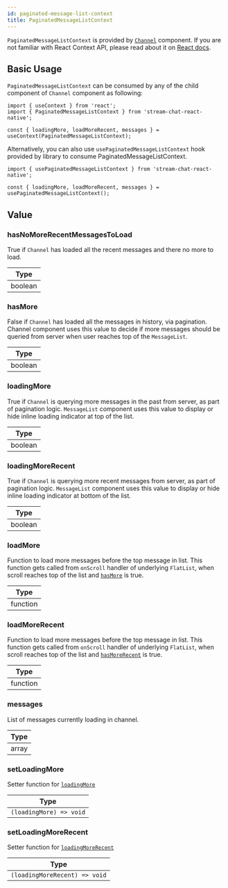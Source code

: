 ```yaml
---
id: paginated-message-list-context
title: PaginatedMessageListContext
---
```


`PaginatedMessageListContext` is provided by [`Channel`](../core-components/channel.mdx) component. If you are not familiar with React Context API, please read about it on [React docs](https://reactjs.org/docs/context.html).

## Basic Usage

`PaginatedMessageListContext` can be consumed by any of the child component of `Channel` component as following:

```tsx
import { useContext } from 'react';
import { PaginatedMessageListContext } from 'stream-chat-react-native';

const { loadingMore, loadMoreRecent, messages } = useContext(PaginatedMessageListContext);
```

Alternatively, you can also use `usePaginatedMessageListContext` hook provided by library to consume PaginatedMessageListContext.

```tsx
import { usePaginatedMessageListContext } from 'stream-chat-react-native';

const { loadingMore, loadMoreRecent, messages } = usePaginatedMessageListContext();
```

## Value

### hasNoMoreRecentMessagesToLoad

True if `Channel` has loaded all the recent messages and there no more to load.

| Type    |
| ------- |
| boolean |

### hasMore

False if `Channel` has loaded all the messages in history, via pagination. Channel component uses this value to decide if more messages should be queried from server when user reaches top of the `MessageList`.

| Type    |
| ------- |
| boolean |

### loadingMore

True if `Channel` is querying more messages in the past from server, as part of pagination logic. `MessageList` component uses this value to display or hide inline loading indicator at top of the list.

| Type    |
| ------- |
| boolean |

### loadingMoreRecent

True if `Channel` is querying more recent messages from server, as part of pagination logic. `MessageList` component uses this value to display or hide inline loading indicator at bottom of the list.

| Type    |
| ------- |
| boolean |

### loadMore

Function to load more messages before the top message in list. This function gets called from `onScroll` handler of underlying `FlatList`, when scroll reaches top of the list and [`hasMore`](#hasmore) is true.

| Type     |
| -------- |
| function |

### loadMoreRecent

Function to load more messages before the top message in list. This function gets called from `onScroll` handler of underlying `FlatList`, when scroll reaches top of the list and [`hasMoreRecent`](#hasmorerecent) is true.

| Type     |
| -------- |
| function |

### messages

List of messages currently loading in channel.

| Type  |
| ----- |
| array |

### setLoadingMore

Setter function for [`loadingMore`](#loadingmore)

| Type                    |
| ----------------------- |
| `(loadingMore) => void` |

### setLoadingMoreRecent

Setter function for [`loadingMoreRecent`](#loadingmorerecent)

| Type                          |
| ----------------------------- |
| `(loadingMoreRecent) => void` |
